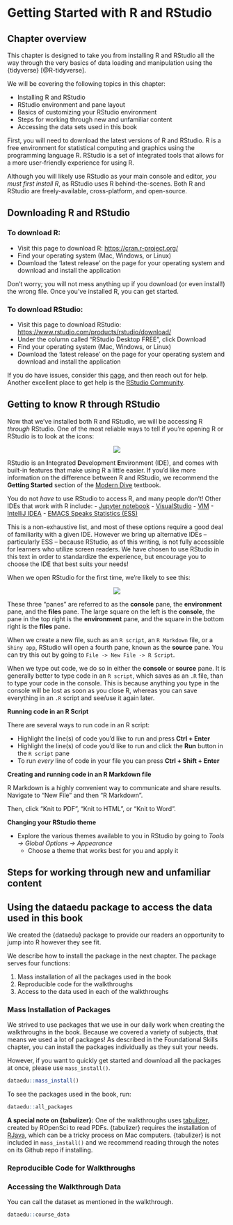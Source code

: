 # Getting Started with R and RStudio {#c05}

## Chapter overview

This chapter is designed to take you from installing R and RStudio all the way through the very basics of data loading and manipulation using the {tidyverse} [@R-tidyverse]. 

We will be covering the following topics in this chapter: 

- Installing R and RStudio
- RStudio environment and pane layout
- Basics of customizing your RStudio environment
- Steps for working through new and unfamiliar content
- Accessing the data sets used in this book

First, you will need to download the latest versions of R and RStudio. 
R is a free environment for statistical computing and graphics using the programming language R. 
RStudio is a set of integrated tools that allows for a more user-friendly experience for using R.

Although you will likely use RStudio as your main console and editor, _you must first install R_, as RStudio uses R behind-the-scenes. 
Both R and RStudio are freely-available, cross-platform, and open-source.

## Downloading R and RStudio

### To download R:

- Visit this page to download R: [https://cran.r-project.org/](https://cran.r-project.org/)
- Find your operating system (Mac, Windows, or Linux)
- Download the 'latest release' on the page for your operating system and download and install the application

Don't worry; you will not mess anything up if you download (or even install!) the wrong file. 
Once you've installed R, you can get started.

### To download RStudio:

- Visit this page to download RStudio: [https://www.rstudio.com/products/rstudio/download/](https://www.rstudio.com/products/rstudio/download/)
- Under the column called "RStudio Desktop FREE", click Download
- Find your operating system (Mac, Windows, or Linux)
- Download the 'latest release' on the page for your operating system and download and install the application

If you do have issues, consider this [page](https://datacarpentry.org/R-ecology-lesson/), and then reach out for help. 
Another excellent place to get help is the [RStudio Community](https://community.rstudio.com/).

## Getting to know R through RStudio

Now that we've installed both R and RStudio, we will be accessing R _through_ RStudio. 
One of the most reliable ways to tell if you're opening R or RStudio is to look at the icons: 

<center>
![](https://imgur.com/a/eebVIXy)
</center>

RStudio is an **I**ntegrated **D**evelopment **E**nvironment (IDE), and comes with built-in features that make using R a little easier. 
If you'd like more information on the difference between R and RStudio, we recommend the **Getting Started** section of the [Modern Dive](https://moderndive.com/1-getting-started.html#) textbook.

You do not _have_ to use RStudio to access R, and many people don't! 
Other IDEs that work with R include:
- [Jupyter notebook](https://jupyter.org/)
- [VisualStudio](https://visualstudio.microsoft.com/services/visual-studio-online/)
- [VIM](https://github.com/jalvesaq/Nvim-R)
- [IntelliJ IDEA](https://plugins.jetbrains.com/plugin/6632-r-language-for-intellij)
- [EMACS Speaks Statistics (ESS)](https://ess.r-project.org/)

This is a non-exhaustive list, and most of these options require a good deal of familiarity with a given IDE.
However we bring up alternative IDEs -- particularly ESS -- because RStudio, as of this writing, is not fully accessible for learners who utilize screen readers.
We have chosen to use RStudio in this text in order to standardize the experience, but encourage you to choose the IDE that best suits your needs!

When we open RStudio for the first time, we're likely to see this:

<center>
![](https://i.imgur.com/2rhZmMg.png?1)
</center>  
  
These three "panes" are referred to as the **console** pane, the **environment** pane, and the **files** pane. 
The large square on the left is the **console**, the pane in the top right is the **environment** pane, and the square in the bottom right is the **files** pane.  

When we create a new file, such as an `R script`, an `R Markdown` file, or a `Shiny app`, RStudio will open a fourth pane, known as the **source** pane. 
You can try this out by going to `File -> New File -> R Script`.

When we type out code, we do so in either the **console** or **source** pane. 
It is generally better to type code in an `R script`, which saves as an `.R` file, than to type your code in the console. 
This is because anything you type in the console will be lost as soon as you close R, whereas you can save everything in an `.R` script and see/use it again later.  

**Running code in an R Script**  

There are several ways to run code in an R script:  

- Highlight the line(s) of code you'd like to run and press **Ctrl + Enter**  
- Highlight the line(s) of code you'd like to run and click the **Run** button in the `R script` pane  
- To run _every_ line of code in your file you can press **Ctrl + Shift + Enter**  

**Creating and running code in an R Markdown file**

R Markdown is a highly convenient way to communicate and share results. Navigate to "New File" and then "R Markdown".

Then, click "Knit to PDF", "Knit to HTML", or "Knit to Word".

**Changing your RStudio theme**  

- Explore the various themes available to you in RStudio by going to _Tools -> Global Options -> Appearance_
    + Choose a theme that works best for you and apply it
    
## Steps for working through new and unfamiliar content

## Using the dataedu package to access the data used in this book

We created the {dataedu} package to provide our readers an opportunity to jump into R however they see fit.

We describe how to install the package in the next chapter. The package serves four functions:

1. Mass installation of all the packages used in the book
2. Reproducible code for the walkthroughs
3. Access to the data used in each of the walkthroughs

### Mass Installation of Packages

We strived to use packages that we use in our daily work when creating the walkthroughs in the book. Because we covered a variety of subjects, that means we used a lot of packages! As described in the Foundational Skills chapter, you can install the packages individually as they suit your needs. 

However, if you want to quickly get started and download all the packages at once, please use `mass_install()`.

``` r
dataedu::mass_install()
```

To see the packages used in the book, run:

```r
dataedu::all_packages
```

**A special note on {tabulizer}:** One of the walkthroughs uses [tabulizer](https://github.com/ropensci/tabulizer), created by ROpenSci to read PDFs. {tabulizer} requires the installation of [RJava](https://cran.r-project.org/web/packages/rJava/index.html), which can be a tricky process on Mac computers. {tabulizer} is not included in `mass_install()` and we recommend reading through the notes on its Github repo if installing.

### Reproducible Code for Walkthroughs

<!-- Need to add -->

### Accessing the Walkthrough Data

You can call the dataset as mentioned in the walkthrough.

``` r
dataedu::course_data
```
